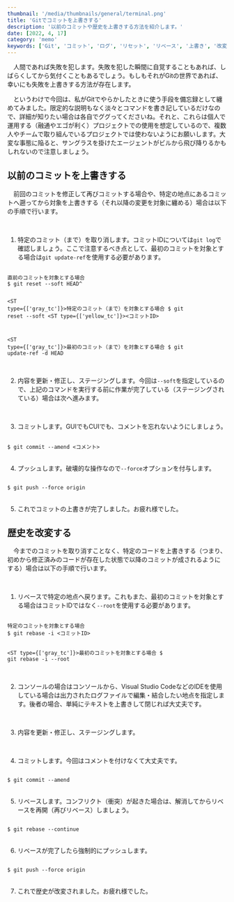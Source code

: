 ```yaml
---
thumbnail: '/media/thumbnails/general/terminal.png'
title: 'Gitでコミットを上書きする'
description: '以前のコミットや歴史を上書きする方法を紹介します。'
date: [2022, 4, 17]
category: 'memo'
keywords: ['Git', 'コミット', 'ログ', 'リセット', 'リベース', '上書き', '改変']
---
```


　人間であれば失敗を犯します。失敗を犯した瞬間に自覚することもあれば、しばらくしてから気付くこともあるでしょう。もしもそれがGitの世界であれば、幸いにも失敗を上書きする方法が存在します。

　というわけで今回は、私がGitでやらかしたときに使う手段を備忘録として纏めてみました。限定的な説明もなく淡々とコマンドを書き記しているだけなので、詳細が知りたい場合は各自でググってくださいね。それと、これらは個人で運用する（融通やエゴが利く）プロジェクトでの使用を想定しているので、複数人やチームで取り組んでいるプロジェクトでは使わないようにお願いします。大変な事態に陥ると、サングラスを掛けたエージェントがビルから飛び降りるかもしれないので注意しましょう。

## 以前のコミットを上書きする

　前回のコミットを修正して再びコミットする場合や、特定の地点にあるコミットへ遡ってから対象を上書きする（それ以降の変更を対象に纏める）場合は以下の手順で行います。

<br />

1. 特定のコミット（まで）を取り消します。コミットIDについては`git log`で確認しましょう。ここで注意するべき点として、最初のコミットを対象とする場合は`git update-ref`を使用する必要があります。

<Code type='Bash'>
<ST type={['gray_tc']}>直前のコミットを対象とする場合</ST>
&#036; git reset --soft HEAD&#094;

<ST type={['gray_tc']}>特定のコミット（まで）を対象とする場合</ST>
&#036; git reset --soft <ST type={['yellow_tc']}>&lt;コミットID&gt;</ST>

<ST type={['gray_tc']}>最初のコミット（まで）を対象とする場合</ST>
&#036; git update-ref -d HEAD
</Code>

<br />

2. 内容を更新・修正し、ステージングします。今回は`--soft`を指定しているので、上記のコマンドを実行する前に作業が完了している（ステージングされている）場合は次へ進みます。

<br />

3. コミットします。GUIでもCUIでも、コメントを忘れないようにしましょう。

<Code type='Bash'>
&#036; git commit --amend <ST type={['yellow_tc']}>&lt;コメント&gt;</ST>
</Code>

<br />

4. プッシュします。破壊的な操作なので`--force`オプションを付与します。

<Code type='Bash'>
&#036; git push --force origin
</Code>

<br />

5. これでコミットの上書きが完了しました。お疲れ様でした。

## 歴史を改変する

　今までのコミットを取り消すことなく、特定のコードを上書きする（つまり、初めから修正済みのコードが存在した状態で以降のコミットが成されるようにする）場合は以下の手順で行います。

<br />

1. リベースで特定の地点へ戻ります。これもまた、最初のコミットを対象とする場合はコミットIDではなく`--root`を使用する必要があります。

<Code type='Bash'>
<ST type={['gray_tc']}>特定のコミットを対象とする場合</ST>
&#036; git rebase -i <ST type={['yellow_tc']}>&lt;コミットID&gt;</ST>

<ST type={['gray_tc']}>最初のコミットを対象とする場合</ST>
&#036; git rebase -i --root
</Code>

<br />

2. コンソールの場合はコンソールから、Visual Studio CodeなどのIDEを使用している場合は出力されたログファイルで編集・結合したい地点を指定します。後者の場合、単純にテキストを上書きして閉じれば大丈夫です。

<br />

3. 内容を更新・修正し、ステージングします。

<br />

4. コミットします。今回はコメントを付けなくて大丈夫です。

<Code type='Bash'>
&#036; git commit --amend
</Code>

<br />

5. リベースします。コンフリクト（衝突）が起きた場合は、解消してからリベースを再開（再びリベース）しましょう。

<Code type='Bash'>
&#036; git rebase --continue
</Code>

<br />

6. リベースが完了したら強制的にプッシュします。

<Code type='Bash'>
&#036; git push --force origin
</Code>

<br />

7. これで歴史が改変されました。お疲れ様でした。

